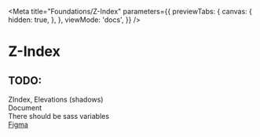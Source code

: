 
<Meta
  title="Foundations/Z-Index"
  parameters={{
    previewTabs: {
      canvas: {
        hidden: true,
      },
    },
    viewMode: 'docs',
  }}
/>

# Z-Index

<div className="alert alert-info">
  <h2 className="alert-heading">TODO:</h2>
  <p>
    ZIndex, Elevations (shadows)
    <br />
    Document
    <br />
    There should be sass variables
    <br />
    <a href="https://www.figma.com/file/ojCcgC5Zd12eUSzq6V5m24/Foundations?node-id=170%3A204&t=jLhlYKiTLeCSPxIW-0">
      Figma
    </a>
  </p>
</div>
